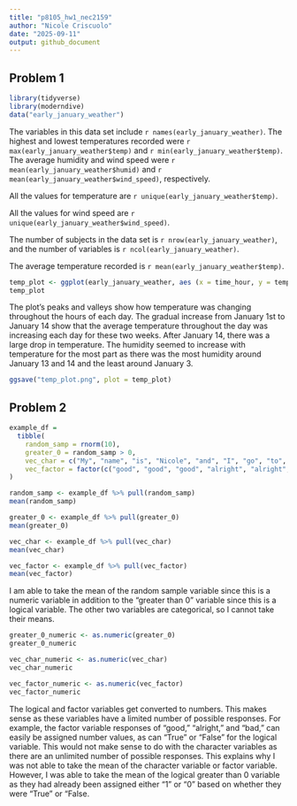 ```yaml
---
title: "p8105_hw1_nec2159"
author: "Nicole Criscuolo"
date: "2025-09-11"
output: github_document
---
```


## Problem 1
```r
library(tidyverse)
library(moderndive)
data("early_january_weather")
```

The variables in this data set include `r names(early_january_weather)`. The highest and lowest temperatures recorded were `r max(early_january_weather$temp)` and `r min(early_january_weather$temp)`. The average humidity and wind speed were `r mean(early_january_weather$humid)` and `r mean(early_january_weather$wind_speed)`, respectively. 

All the values for temperature are `r unique(early_january_weather$temp)`. 

All the values for wind speed are `r unique(early_january_weather$wind_speed)`.

The number of subjects in the data set is `r nrow(early_january_weather)`, and the number of variables is `r ncol(early_january_weather)`. 

The average temperature recorded is `r mean(early_january_weather$temp)`.

```r
temp_plot <- ggplot(early_january_weather, aes (x = time_hour, y = temp, color = humid)) + geom_point()
temp_plot
```
The plot's peaks and valleys show how temperature was changing throughout the hours of each day. The gradual increase from January 1st to January 14 show that the average temperature throughout the day was increasing each day for these two weeks. After January 14, there was a large drop in temperature. The humidity seemed to increase with temperature for the most part as there was the most humidity around January 13 and 14 and the least around January 3.

```r
ggsave("temp_plot.png", plot = temp_plot)
```

## Problem 2

```r
example_df = 
  tibble(
    random_samp = rnorm(10),
    greater_0 = random_samp > 0,
    vec_char = c("My", "name", "is", "Nicole", "and", "I", "go", "to", "Columbia", "University"),
    vec_factor = factor(c("good", "good", "good", "alright", "alright", "alright", "alright", "bad", "bad", "bad"))
)

random_samp <- example_df %>% pull(random_samp)
mean(random_samp)

greater_0 <- example_df %>% pull(greater_0)
mean(greater_0)

vec_char <- example_df %>% pull(vec_char) 
mean(vec_char)

vec_factor <- example_df %>% pull(vec_factor)
mean(vec_factor)
```

I am able to take the mean of the random sample variable since this is a numeric variable in addition to the "greater than 0" variable since this is a logical variable. The other two variables are categorical, so I cannot take their means.

```r
greater_0_numeric <- as.numeric(greater_0)
greater_0_numeric

vec_char_numeric <- as.numeric(vec_char)
vec_char_numeric

vec_factor_numeric <- as.numeric(vec_factor)
vec_factor_numeric
```
The logical and factor variables get converted to numbers. This makes sense as these variables have a limited number of possible responses. For example, the factor variable responses of "good," "alright," and "bad," can easily be assigned number values, as can "True" or "False" for the logical variable. This would not make sense to do with the character variables as there are an unlimited number of possible responses. This explains why I was not able to take the mean of the character variable or factor variable. However, I was able to take the mean of the logical greater than 0 variable as they had already been assigned either "1" or "0" based on whether they were "True" or "False.

